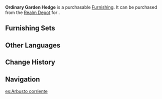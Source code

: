 {{Furnishing Infobox
|id             = 372403
|image          = Item Ordinary Garden Hedge.png
|category       = Landform
|subcategory    = Shrub
|rarity         = 3
|adeptal_energy = 20
|load           = 50
|reduced_load   = 50
|description    = Standard garden hedgerow.<br />Because hedges often contain hidden items, the [[Knights of Favonius]] have used them in the past to set up a training ground to simulate battling against [[Dendro Slimes]].
|source1        = [[Realm Depot]]
}}
'''Ordinary Garden Hedge''' is a purchasable [[Furnishing]]. It can be purchased from the [[Realm Depot]] for {{Item|Realm Currency|30|x=80}}.

==Furnishing Sets==
{{Craft Usage}}

==Other Languages==
{{Other Languages|default_hidden = 1
|en      = Ordinary Garden Hedge
|zhs     = 平平无奇的灌木丛
|zhs_rm  = Píngpíngwúqí de Guànmù-cóng
|zht     = 平平無奇的灌木叢
|zht_rm  = Píngpíngwúqí de Guànmù-cóng
|ja      = 普通の低木
|ja_rm   = Futsuu no Teiboku
|ko      = 흔하디 흔한 관목 덤불
|ko_rm   = 
|es      = Arbusto corriente
|fr      = Haie de jardin ordinaire
|ru      = Заурядный кустарник
|th      = พุ่มไม้ธรรมดา
|th_rm   = 
|vi      = Bụi Cây Bằng Phẳng
|de      = Einfacher Busch
|id      = Semak Taman Biasa
|pt      = Arbusto de Jardim Simples
}}

==Change History==
{{Change History|1.5}}

==Navigation==
{{Furnishing Navbox/Exterior|Landform}}

[[es:Arbusto corriente]]